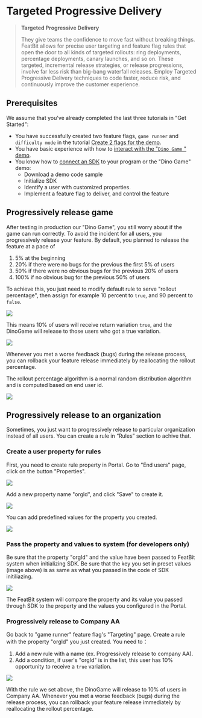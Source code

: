 
# Targeted Progressive Delivery

> **Targeted Progressive Delivery**
>
> They give teams the confidence to move fast without breaking things. FeatBit allows for precise user targeting and feature flag rules that open the door to all kinds of targeted rollouts: ring deployments, percentage deployments, canary launches, and so on. These targeted, incremental release strategies, or release progressions, involve far less risk than big-bang waterfall releases. Employ Targeted Progressive Delivery techniques to code faster, reduce risk, and continuously improve the customer experience.

## Prerequisites

We assume that you've already completed the last three tutorials in "Get Started":

* You have successfully created two feature flags, `game runner` and `difficulty mode` in the tutorial [Create 2 flags for the demo](../create-two-feature-flags.md).
* You have basic experience with how to [interact with the "`Dino Game` " demo](../try-interacting-with-the-demo.md).
* You know how to [connect an SDK](../connect-an-sdk/) to your program or the "Dino Game" demo:
  * Download a demo code sample
  * Initialize SDK
  * Identify a user with customized properties.
  * Implement a feature flag to deliver, and control the feature

## Progressively release game

After testing in production our "Dino Game", you still worry about if the game can run correctly. To avoid the incident for all users, you progressively release your feature. By default, you planned to release the feature at a pace of&#x20;

1. 5% at the beginning
2. 20% if there were no bugs for the previous the first 5% of users
3. 50% if there were no obvious bugs for the previous 20% of users&#x20;
4. 100% if no obvious bug for the previous 50% of users &#x20;

To achieve this, you just need to modify default rule to serve "rollout percentage", then assign for example 10 percent to `true`, and 90 percent to `false`.

![](../../getting-started/assets/targeted-progressive-delivery/001.webp)

This means 10% of users will receive return variation `true`, and the DinoGame will release to those users who got a true variation.

![](../../getting-started/assets/targeted-progressive-delivery/002.webp)

Whenever you met a worse feedback (bugs) during the release process, you can rollback your feature release immediately by reallocating the rollout percentage.

<Callout type="info">
  The rollout percentage algorithm is a normal random distribution algorithm and is computed based on end user id.

  ![](../../getting-started/assets/targeted-progressive-delivery/003.webp)
</Callout>

## Progressively release to an organization

Sometimes, you just want to progressively release to particular organization instead of all users. You can create a rule in “Rules” section to achive that.

### Create a user property for rules

First, you need to create rule property in Portal. Go to "End users" page, click on the button "Properties".

![](../../getting-started/assets/targeted-progressive-delivery/004.webp)

Add a new property name "orgId", and click "Save" to create it.

![](../../getting-started/assets/targeted-progressive-delivery/005.webp)

You can add predefined values for the property you created.

![](../../getting-started/assets/targeted-progressive-delivery/006.webp)

### Pass the property and values to system (for developers only)

Be sure that the property "orgId" and the value have been passed to FeatBit system when initializing SDK. Be sure that the key you set in preset values (image above) is as same as what you passed in the code of SDK initiliazing.

![](../../getting-started/assets/targeted-progressive-delivery/007.webp)

The FeatBit system will compare the property and its value you passed through SDK to the property and the values you configured in the Portal.

### Progressively release to Company AA

Go back to "game runner" feature flag's "Targeting" page. Create a rule with the property "orgId" you just created. You need to：

1. Add a new rule with a name (ex. Progressively release to company AA).
2. Add a condition, if user's "orgId" is in the list, this user has 10% opportunity to receive a `true` variation.

![](../../getting-started/assets/targeted-progressive-delivery/008.webp)

With the rule we set above, the DinoGame will release to 10% of users in Company AA. Whenever you met a worse feedback (bugs) during the release process, you can rollback your feature release immediately by reallocating the rollout percentage.
